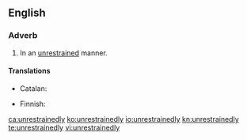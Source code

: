 ==English==

===Adverb===
{{en-adv}}

# In an [[unrestrained]] manner.

====Translations====
{{trans-top|in unrestrained manner}}
* Catalan: {{t+|ca|desenfrenadament}}
{{trans-mid}}
* Finnish: {{t|fi|hillittömästi}}
{{trans-bottom}}

[[ca:unrestrainedly]]
[[ko:unrestrainedly]]
[[io:unrestrainedly]]
[[kn:unrestrainedly]]
[[te:unrestrainedly]]
[[vi:unrestrainedly]]
